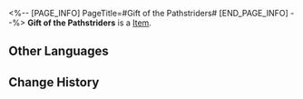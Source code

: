 <%-- [PAGE_INFO]
PageTitle=#Gift of the Pathstriders#
[END_PAGE_INFO] --%>
{{Item Infobox
|id          = 300002
|image       = Item Gift of the Pathstriders.png
|type        = 
|invCategory = 
|rarity      = 3
|effect      = Gifts between Pathstriders. Select one material of your choice.
|description = Your companions would eventually reach their own ends. Hopefully, this gift can accompany you on an even longer journey.
}}
'''Gift of the Pathstriders''' is a [[Item]].

==Other Languages==
{{Other Languages
|en   = Gift of the Pathstriders
|zhs  = 命途行者的赠礼
|zht  = 命途行者的贈禮
|ja   = 運命の行人の贈り物
|ko   = 운명의 길을 걷는 자의 선물
|es   = Don de los Andavías
|fr   = Cadeau des Éclaireurs
|ru   = Подарок Идущих по Пути
|th   = ของขวัญจากผู้ท่องชะตา
|vi   = Quà Tặng Của Hành Giả Vận Mệnh
|de   = Geschenk der Pfadfinder
|id   = Gift of the Pathstriders
|pt   = Presente dos Exploradores
}}

==Change History==
{{Change History|2.0}}